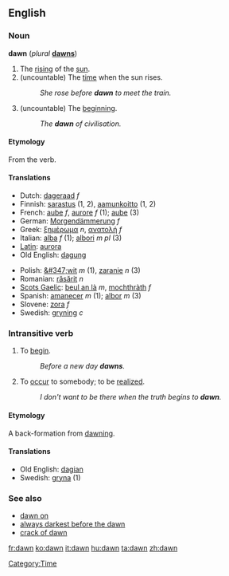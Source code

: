 {{see|Dawn}}
==English==

===Noun===
'''dawn''' (''plural'' '''[[dawns]]''')

# The [[rising]] of the [[sun]].
# (uncountable) The [[time]] when the sun rises. 
#:''She rose before '''dawn''' to meet the train.''
# (uncountable) The [[beginning]].
#:''The '''dawn''' of civilisation.''

====Etymology====
From the verb.

====Translations====
{{top}}
*Dutch: [[dageraad]] ''f''
*Finnish: [[sarastus]] (1, 2), [[aamunkoitto]] (1, 2)
*French: [[aube]] ''f'', [[aurore]] ''f'' (1); [[aube]] (3)
*German: [[Morgendämmerung]] ''f''
*Greek: [[ξημέρωμα]] ''n'', [[ανατολή]] ''f''
*Italian: [[alba]] ''f'' (1); [[albori]] ''m pl'' (3)
*[[Latin]]: [[aurora]]
*Old English: [[dagung]]
{{mid}}
*Polish: [[&#347;wit]] ''m'' (1), [[zaranie]] ''n'' (3)
*Romanian: [[răsărit]] ''n''
*[[w:Scottish Gaelic language|Scots Gaelic]]: [[beul an là]] ''m'', [[mochthràth]] ''f''
*Spanish: [[amanecer]] ''m'' (1); [[albor]] ''m'' (3)
*Slovene: [[zora]] ''f''
*Swedish: [[gryning]] ''c''
{{bottom}}

===Intransitive verb===
{{en-infl-reg-consonant|dawn||}}

# To [[begin]].
#:''Before a new day '''dawns'''.''
# To [[occur]] to somebody; to be [[realize]]d.
#:''I don't want to be there when the truth begins to '''dawn'''.''

====Etymology====
A back-formation from [[dawning]].

====Translations====
*Old English: [[dagian]]
*Swedish: [[gryna]] (1)

===See also===
*[[dawn on]]
*[[always darkest before the dawn]]
*[[crack of dawn]]

[[Category:Time]]

[[fr:dawn]]
[[ko:dawn]]
[[it:dawn]]
[[hu:dawn]]
[[ta:dawn]]
[[zh:dawn]]
